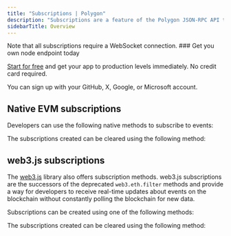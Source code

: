 ---
title: "Subscriptions | Polygon"
description: "Subscriptions are a feature of the Polygon JSON-RPC API that allows developers to receive real-time updates on various blockchain events. Developers can subscribe to specific events of interest, such as new block headers, pending transactions, or contract events."
sidebarTitle: Overview
---

<Info>
  Note that all subscriptions require a WebSocket connection.
</Info>

<Check>
  ### Get you own node endpoint today

  [Start for free](https://console.chainstack.com/) and get your app to production levels immediately. No credit card required.

  You can sign up with your GitHub, X, Google, or Microsoft account.
</Check>

## Native EVM subscriptions

Developers can use the following native methods to subscribe to events:

<CardGroup>
<Card title="eth_subscribe('newHeads')" href="/reference/polygon-native-subscribe-newheads" icon="angle-right" iconType="solid" horizontal />
<Card title="eth_subscribe('newPendingTransactions')" href="/reference/polygon-native-subscribe-newpendingtransactions" icon="angle-right" iconType="solid" horizontal />
<Card title="eth_subscribe('logs')" href="/reference/polygon-native-subscribe-logs" icon="angle-right" iconType="solid" horizontal />
</CardGroup>

The subscriptions created can be cleared using the following method:

<CardGroup>
<Card title="eth_unsubscribe" href="/reference/polygon-native-unsubscribe" icon="angle-right" iconType="solid" horizontal />
</CardGroup>

## web3.js subscriptions

The [web3.js](https://web3js.readthedocs.io/en/v1.2.11/getting-started.html) library also offers subscription methods. web3.js subscriptions are the successors of the deprecated `web3.eth.filter` methods and provide a way for developers to receive real-time updates about events on the blockchain without constantly polling the blockchain for new data.

Subscriptions can be created using one of the following methods:

<CardGroup>
<Card title="subscribe('newBlockHeaders')" href="/reference/polygon-subscribenewblockheaders" icon="angle-right" iconType="solid" horizontal />
<Card title="subscribe('pendingTransactions')" href="/reference/polygon-subscribependingtransactions" icon="angle-right" iconType="solid" horizontal />
<Card title="subscribe('logs')" href="/reference/polygon-subscribelogs" icon="angle-right" iconType="solid" horizontal />
<Card title="subscribe('syncing')" href="/reference/polygon-subscribesyncing" icon="angle-right" iconType="solid" horizontal />
</CardGroup>

The subscriptions created can be cleared using the following method:

<CardGroup>
<Card title="clearSubscriptions" href="/reference/polygon-clearsubscriptions" icon="angle-right" iconType="solid" horizontal />
</CardGroup>
